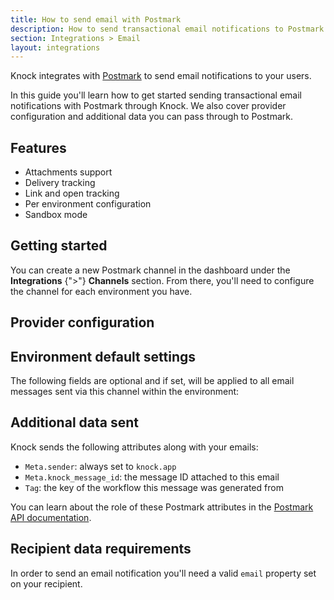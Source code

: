 ```yaml
---
title: How to send email with Postmark
description: How to send transactional email notifications to Postmark with Knock.
section: Integrations > Email
layout: integrations
---
```


Knock integrates with [Postmark](https://postmark.com/) to send email notifications to your users.

In this guide you'll learn how to get started sending transactional email notifications with Postmark through Knock. We also cover provider configuration and additional data you can pass through to Postmark.

## Features

- Attachments support
- Delivery tracking
- Link and open tracking
- Per environment configuration
- Sandbox mode

## Getting started

You can create a new Postmark channel in the dashboard under the **Integrations** {">"} **Channels** section. From there, you'll need to configure the channel for each environment you have.

## Provider configuration

<Attributes>
  <Attribute
    name="API key"
    type="string*"
    description="The API key for your Postmark server"
  />
  <Attribute
    name="Open tracking"
    type="boolean"
    description="Should the provider track opens on their service?"
  />
  <Attribute
    name="Link tracking"
    type="boolean"
    description="Should the provider track link clicks on their service?"
  />
  <Attribute
    name="From email address"
    type="string | liquid*"
    description="The sender email address (can use Liquid tags)"
  />
  <Attribute
    name="From name"
    type="string | liquid"
    description="The sender name (can use Liquid tags)"
  />
</Attributes>

## Environment default settings

The following fields are optional and if set, will be applied to all email messages sent via this channel within the environment:

<Attributes>
  <Attribute
    name="Reply-to address"
    type="string | liquid"
    description="The reply-to email address (can use Liquid tags)"
  />
  <Attribute
    name="CC address"
    type="string | liquid"
    description="The cc email address (can use Liquid tags)"
  />
  <Attribute
    name="BCC address"
    type="string | liquid"
    description="The bcc email address (can use Liquid tags)"
  />
  <Attribute
    name="JSON overrides"
    type="string | liquid"
    description="Provider API's paramater overrides"
  />
</Attributes>

## Additional data sent

Knock sends the following attributes along with your emails:

- `Meta.sender`: always set to `knock.app`
- `Meta.knock_message_id`: the message ID attached to this email
- `Tag`: the key of the workflow this message was generated from

You can learn about the role of these Postmark attributes in the [Postmark API documentation](https://postmarkapp.com/developer).

## Recipient data requirements

In order to send an email notification you'll need a valid `email` property set on your recipient.
